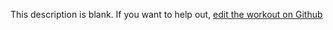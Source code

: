 
  This description is blank. If you want to help out, [edit the workout on Github](https://www.github.com/LiftArcade/exercises/blob/main/exercises/triceps-pushdown-v-bar-description.mdx)